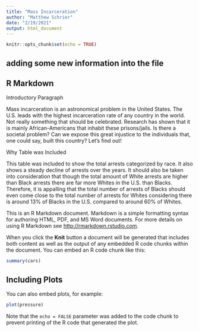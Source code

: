```yaml
---
title: "Mass Incarceration"
author: "Matthew Schrier"
date: "2/19/2021"
output: html_document
---
```


```r
knitr::opts_chunk$set(echo = TRUE)
```

## adding some new information into the file 
## R Markdown

Introductory Paragraph

Mass incarceration is an astronomical problem in the United States. The U.S. leads with the highest incarceration rate of any country in the world. Not really something that should be celebrated. Research has shown that it is mainly African-Americans that inhabit these prisons/jails. Is there a societal problem? Can we expose this great injustice to the individuals that, one could say, built this country? Let’s find out!  

Why Table was Included

This table was included to show the total arrests categorized by race. It also shows a steady decline of arrests over the years. It should also be taken into consideration that though the total amount of White arrests are higher than Black arrests there are far more Whites in the U.S. than Blacks. Therefore, it is appalling that the total number of arrests of Blacks should even come close to the total number of arrests for Whites considering there is around 13% of Blacks in the U.S. compared to around 60% of Whites.  


This is an R Markdown document. Markdown is a simple formatting syntax for authoring HTML, PDF, and MS Word documents. For more details on using R Markdown see <http://rmarkdown.rstudio.com>.

When you click the **Knit** button a document will be generated that includes both content as well as the output of any embedded R code chunks within the document. You can embed an R code chunk like this:

```r
summary(cars)
```

## Including Plots

You can also embed plots, for example:

```r
plot(pressure)
```

Note that the `echo = FALSE` parameter was added to the code chunk to prevent printing of the R code that generated the plot.
